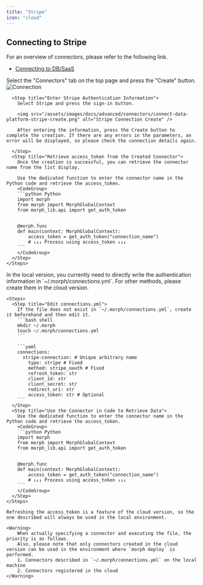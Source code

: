```yaml
---
title: "Stripe"
icon: "cloud"
---
```


## Connecting to Stripe

For an overview of connectors, please refer to the following link.

- [Connecting to DB/SaaS](/docs/en/develop/guides/integration)

<Tabs>
  <Tab title="Cloud Version">
    <Steps>
      <Step title="Create a Connector">
        Select the "Connectors" tab on the top page and press the "Create" button.
        <img src="/assets/images/docs/advanced/connectors/connect-data-platform-connection.png" alt="Connection" />
      </Step>

      <Step title="Enter Stripe Authentication Information">        
        Select Stripe and press the sign-in button.

        <img src="/assets/images/docs/advanced/connectors/connect-data-platform-stripe-create.png" alt="Stripe Connection Create" />

        After entering the information, press the Create button to complete the creation. If there are any errors in the parameters, an error will be displayed, so please check the connection details again.

      </Step>
      <Step title="Retrieve access_token from the Created Connector">
        Once the creation is successful, you can retrieve the connector name from the list display.

        Use the dedicated function to enter the connector name in the Python code and retrieve the access_token.
        <CodeGroup>
        ```python Python
        import morph
        from morph import MorphGlobalContext
        from morph_lib.api import get_auth_token


        @morph.func
        def main(context: MorphGlobalContext):
            access_token = get_auth_token("connection_name")
            # ↓↓↓ Process using access_token ↓↓↓
        ```
        </CodeGroup>
      </Step>
    </Steps>

  </Tab>
  <Tab title="Local Version">
    <Info>In the local version, you currently need to directly write the authentication information in `~/.morph/connections.yml`. For other methods, please create them in the cloud version.</Info>

    <Steps>
      <Step title="Edit connections.yml">
        If the file does not exist in `~/.morph/connections.yml`, create it beforehand and then edit it.
        ```bash shell
        mkdir ~/.morph
        touch ~/.morph/connections.yml
        ```

        ```yaml
        connections:
          stripe-connection: # Unique arbitrary name
            type: stripe # Fixed
            method: stripe_oauth # Fixed
            refresh_token: str
            client_id: str
            client_secret: str
            redirect_uri: str
            access_token: str # Optional
        ```
      </Step>
      <Step title="Use the Connector in Code to Retrieve Data">
        Use the dedicated function to enter the connector name in the Python code and retrieve the access_token.
        <CodeGroup>
        ```python Python
        import morph
        from morph import MorphGlobalContext
        from morph_lib.api import get_auth_token


        @morph.func
        def main(context: MorphGlobalContext):
            access_token = get_auth_token("connection_name")
            # ↓↓↓ Process using access_token ↓↓↓
        ```
        </CodeGroup>
      </Step>
    </Steps>

    Refreshing the access_token is a feature of the cloud version, so the one described will always be used in the local environment.

    <Warning>
        When actually specifying a connector and executing the file, the priority is as follows.
        Also, please note that only connectors created in the cloud version can be used in the environment where `morph deploy` is performed.
        1. Connectors described in `~/.morph/connections.yml` on the local machine
        2. Connectors registered in the cloud
    </Warning>    

  </Tab>  
</Tabs>

